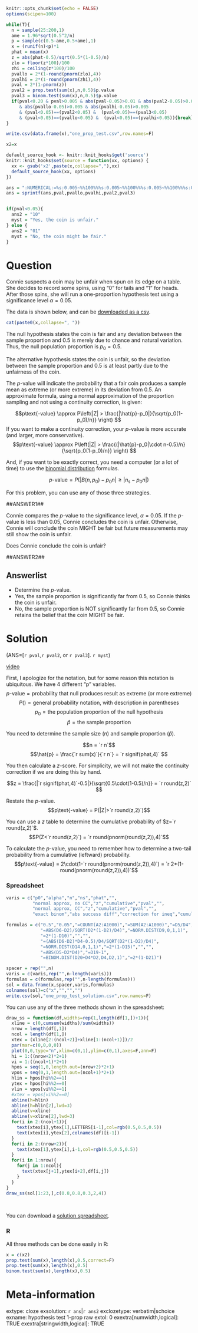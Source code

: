 ```r
knitr::opts_chunk$set(echo = FALSE)
options(scipen=100)

while(T){
  n = sample(25:200,1)
  ame = 1.96*sqrt(0.5^2/n)
  p = sample(c(0.5-ame,0.5+ame),1)
  x = (runif(n)<p)*1
  phat = mean(x)
  z = abs(phat-0.5)/sqrt(0.5*(1-0.5)/n)
  zlo = floor(z*100)/100
  zhi = ceiling(z*100)/100
  pvallo = 2*(1-round(pnorm(zlo),4))
  pvalhi = 2*(1-round(pnorm(zhi),4))
  pval = 2*(1-pnorm(z))
  pval2 = prop.test(sum(x),n,0.5)$p.value
  pval3 = binom.test(sum(x),n,0.5)$p.value
  if(pval<0.20 & pval>0.005 & abs(pval-0.05)>0.01 & abs(pval2-0.05)>0.005 & abs(pval3-0.05)>0.005
     & abs(pvallo-0.05)>0.005 & abs(pvalhi-0.05)>0.005
     & (pval<0.05)==(pval2<0.05) &  (pval<0.05)==(pval3<0.05)
     & (pval<0.05)==(pvallo<0.05) &  (pval<0.05)==(pvalhi<0.05)){break}
}

write.csv(data.frame(x),"one_prop_test.csv",row.names=F)

x2=x

default_source_hook <- knitr::knit_hooks$get('source')
knitr::knit_hooks$set(source = function(xx, options) {
  xx <- gsub('x2',paste(x,collapse=","),xx)
  default_source_hook(xx, options)
})

ans = ":NUMERICAL:=%s:0.005~%%100%%%s:0.005~%%100%%%s:0.005~%%100%%%s:0.005~%%100%%%s:0.005"
ans = sprintf(ans,pval,pvallo,pvalhi,pval2,pval3)


if(pval<0.05){
  ans2 = "10"
  myst = "Yes, the coin is unfair."
} else {
  ans2 = "01"
  myst = "No, the coin might be fair."
}
```

Question
========

Connie suspects a coin may be unfair when spun on its edge on a table. She decides to record some spins, using "0" for tails and "1" for heads. After those spins, she will run a one-proportion hypothesis test using a significance level $\alpha=0.05$.

The data is shown below, and can be [downloaded as a csv](one_prop_test.csv){target="blank"}.

```r
cat(paste0(x,collapse=", "))
```

The null hypothesis states the coin is fair and any deviation between the sample proportion and 0.5 is merely due to chance and natural variation. Thus, the null population proportion is $p_0=0.5$.

The alternative hypothesis states the coin is unfair, so the deviation between the sample proportion and 0.5 is at least partly due to the unfairness of the coin.


The $p$-value will indicate the probability that a fair coin produces a sample mean as extreme (or more extreme) in its deviation from 0.5. An approximate formula, using a normal approximation of the proportion sampling and not using a continuity correction, is given:

$$p\text{-value} \approx P\left(|Z| > \frac{|\hat{p}-p_0|}{\sqrt{p_0(1-p_0)/n}} \right) $$
If you want to make a continuity correction, your $p$-value is more accurate (and larger, more conservative).
$$p\text{-value} \approx P\left(|Z| > \frac{(|\hat{p}-p_0|\cdot n-0.5)/n}{\sqrt{p_0(1-p_0)/n}} \right) $$

And, if you want to be exactly correct, you need a computer (or a lot of time) to use the [binomial distribution](https://en.wikipedia.org/wiki/Binomial_distribution){target="blank"} formulas. 

$$p\text{-value} = P\left(\left|B(n,p_0)-p_0n\right|\ge \left|n_\text{s}-p_0n\right|\right) $$

For this problem, you can use any of those three strategies.

##ANSWER1##

Connie compares the $p$-value to the significance level, $\alpha=0.05$. If the $p$-value is less than 0.05, Connie concludes the coin is unfair. Otherwise, Connie will conclude the coin MIGHT be fair but future measurements may still show the coin is unfair.

Does Connie conclude the coin is unfair?

##ANSWER2##


Answerlist
--------
* Determine the $p$-value.
* Yes, the sample proportion is significantly far from 0.5, so Connie thinks the coin is unfair.
* No, the sample proportion is NOT significantly far from 0.5, so Connie retains the belief that the coin MIGHT be fair.


Solution
========

(ANS=[`r pval`,`r pval2`, or `r pval3`]. `r myst`)

[video](https://vimeo.com/531953541){target="_blank"}

First, I apologize for the notation, but for some reason this notation is ubiquitous. We have 4 different "p" variables. 
$$p\text{-value} = \text{probability that null produces result as extreme (or more extreme)}$$
$$P() = \text{general probability notation, with description in parentheses} $$
$$p_0 = \text{the population proportion of the null hypothesis} $$
$$\hat{p} = \text{the sample proportion} $$


You need to determine the sample size ($n$) and sample proportion ($\hat{p}$).

$$n = `r n`$$
$$\hat{p} = \frac{`r sum(x)`}{`r n`} = `r signif(phat,4)` $$

You then calculate a $z$-score. For simplicity, we will not make the continuity correction if we are doing this by hand.

$$z = \frac{|`r signif(phat,4)`-0.5|}{\sqrt{0.5\cdot(1-0.5)/n}} = `r round(z,2)` $$

Restate the $p$-value.
$$p\text{-value} = P(|Z|>`r round(z,2)`)$$

You can use a $z$ table to determine the cumulative probability of $z=`r round(z,2)`$.
$$P(Z<`r round(z,2)`) = `r round(pnorm(round(z,2)),4)`$$

To calculate the $p$-value, you need to remember how to determine a two-tail probability from a cumulative (leftward) probability.
$$p\text{-value} = 2\cdot(1-`r round(pnorm(round(z,2)),4)`) = `r 2*(1-round(pnorm(round(z,2)),4))`$$


### Spreadsheet

```r
varis = c("p0","alpha","n","ns","phat","",
          "normal approx, no CC","z","cumulative","pval","",
          "normal approx, CC","z","cumulative","pval","",
          "exact binom","abs success diff","correction for ineq","cumulative","pval")

formulas = c("0.5","0.05","=COUNT(A2:A1000)","=SUM(A2:A1000)","=D5/D4","","",
             "=ABS(D6-D2)/SQRT(D2*(1-D2)/D4)","=NORM.DIST(D9,0,1,1)",
             "=2*(1-D10)","","",
             "=(ABS(D6-D2)*D4-0.5)/D4/SQRT(D2*(1-D2)/D4)",
             "=NORM.DIST(D14,0,1,1)","=2*(1-D15)","","",
             "=ABS(D5-D2*D4)","=D19-1",
             "=BINOM.DIST(D20+D4*D2,D4,D2,1)","=2*(1-D21)")

spacer = rep("",n)
varis = c(varis,rep("",n-length(varis)))
formulas = c(formulas,rep("",n-length(formulas)))
sol = data.frame(x,spacer,varis,formulas)
colnames(sol)=c("x","","","")
write.csv(sol,"one_prop_test_solution.csv",row.names=F)
```

You can use any of the three methods shown in the spreadsheet:

```r
draw_ss = function(df,widths=rep(1,length(df[1,])+1)){
  xline = c(0,cumsum(widths)/sum(widths))
  nrow = length(df[,1])
  ncol = length(df[1,])
  xtex = (xline[2:(ncol+2)]+xline[1:(ncol+1)])/2
  par(mar=c(0,0,0,0))
  plot(0,0,type="n",xlim=c(0,1),ylim=c(0,1),axes=F,ann=F)
  hi = 1:((nrow+2)*2+1)
  vi = 1:((ncol+1)*2+1)
  hpos = seq(1,0,length.out=(nrow+2)*2+1)
  vpos = seq(0,1,length.out=(ncol+1)*2+1)
  hlin = hpos[hi%%2==1]
  ytex = hpos[hi%%2==0]
  vlin = vpos[vi%%2==1]
  #xtex = vpos[vi%%2==0]
  abline(h=hlin)
  abline(h=hlin[2],lwd=3)
  abline(v=xline)
  abline(v=xline[2],lwd=3)
  for(i in 2:(ncol+1)){
    text(xtex[i],ytex[1],LETTERS[i-1],col=rgb(0.5,0.5,0.5))
    text(xtex[i],ytex[2],colnames(df)[i-1])
  }    
  for(i in 2:(nrow+2)){
    text(xtex[1],ytex[i],i-1,col=rgb(0.5,0.5,0.5))
  }
  for(i in 1:nrow){
    for(j in 1:ncol){
      text(xtex[j+1],ytex[i+2],df[i,j])
    }
  }
}
draw_ss(sol[1:23,],c(0.8,0.8,0.3,2,4))
```
\

You can download a [solution spreadsheet](one_prop_test_solution.csv){target="blank"}.

### R

All three methods can be done easily in R:

```r
x = c(x2)
prop.test(sum(x),length(x),0.5,correct=F)
prop.test(sum(x),length(x),0.5)
binom.test(sum(x),length(x),0.5)
```


Meta-information
================
extype: cloze
exsolution: `r ans`|`r ans2`
exclozetype: verbatim|schoice
exname: hypothesis test 1-prop raw
extol: 0
exextra[numwidth,logical]: TRUE
exextra[stringwidth,logical]: TRUE
